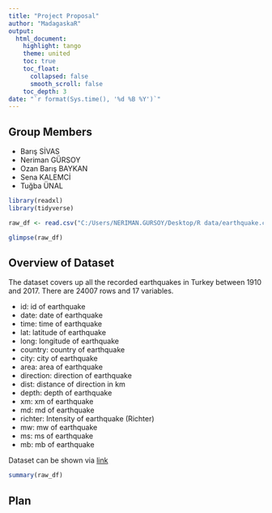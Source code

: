 ---
title: "Project Proposal"
author: "MadagaskaR"
output: 
  html_document:
    highlight: tango
    theme: united
    toc: true
    toc_float: 
      collapsed: false
      smooth_scroll: false
    toc_depth: 3
date: "`r format(Sys.time(), '%d %B %Y')`"
---

## Group Members

- Barış SİVAS
- Neriman GÜRSOY
- Ozan Barış BAYKAN
- Sena KALEMCİ
- Tuğba ÜNAL



```{r message=FALSE, warning=FALSE, paged.print=TRUE}

library(readxl)
library(tidyverse)

raw_df <- read.csv("C:/Users/NERIMAN.GURSOY/Desktop/R data/earthquake.csv")

glimpse(raw_df)

```


## Overview of Dataset

The dataset covers up all the recorded earthquakes in Turkey between 1910 and 2017. There are 24007 rows and 17 variables. 

- id: id of earthquake
- date: date of earthquake
- time: time of earthquake
- lat: latitude of earthquake
- long: longitude of earthquake
- country: country of earthquake
- city: city of earthquake
- area: area of earthquake
- direction: direction of earthquake
- dist: distance of direction in km
- depth: depth of earthquake
- xm: xm of earthquake
- md: md of earthquake
- richter: Intensity of earthquake (Richter)
- mw: mw of earthquake
- ms: ms of earthquake
- mb: mb of earthquake

Dataset can be shown via [link](https://www.kaggle.com/caganseval/earthquake)

```{r }
summary(raw_df)
```

## Plan
